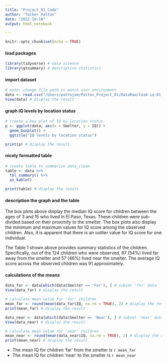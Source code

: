 ```yaml
---
title: "Project_01_Code"
author: "Tacker Patton"
date: "2022-10-10"
output: html_notebook

---
```


```r
knitr::opts_chunk$set(echo = TRUE)

```

#### load packages 

```r
library(tidyverse) # data science
library(gtsummary) # descriptive statistics

```

#### import dataset

```r
# note: change file path to match user environment 
data <- read.csv("/Users/pattojam/Patton_Project_01/DataRaw/lead-iq-01.csv")
View(data) # display the result

```

#### graph IQ levels by location status

```r
# create a box plot of IQ by location status
p <- ggplot(data, aes(x = Smelter, y = IQ)) + 
  geom_boxplot() + 
  ggtitle("IQ levels by location status")

print(p) # display the result

```

#### nicely formatted table

```r
# create table to summarize data_clean
table <- data %>% 
  tbl_summary() %>%
  as_kable()

print(table) # display the result

```

#### description the graph and the table

The box plots above display the median IQ score for children between the ages of 3 and 15 who lived in El Paso, Texas. These children were sub-divided based on their proximity to the smelter. The box plots also display the minimum and maximum values for IQ score among the observed children. Also, it is apparent that there is an outlier value for IQ score for one individual. 

The Table 1 shown above provides summary statistics of the children. Specifically, out of the 124 children who were observed, 67 (54%) lived far away from the smelter and 57 (46%) lived near the smelter. The average IQ score across the observed children was 91 approximately.

#### calculations of the means

```r
data_far <- data[which(data$Smelter == 'Far'), ] # subset 'far' data
View(data_far) # display the result

# calculate mean value for 'far' children
mean_far <- round(mean(data_far$IQ, na.rm = TRUE), 2) # display the result 
print(mean_far) # display the result

data_near <- data[which(data$Smelter == 'Near'), ] # subset 'near' data
View(data_near) # display the result

# calculate mean value for 'near' children
mean_near <- round(mean(data_near$IQ, na.rm = TRUE), 2) # display the result 
print(mean_near) # display the result

```

* The mean IQ for children 'far' from the smelter is `r mean_far`
* The mean IQ for children 'near' to the smelter is `r mean_near`
